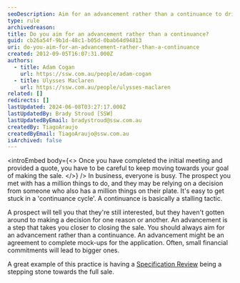 ```yaml
---
seoDescription: Aim for an advancement rather than a continuance to drive business forward and increase chances of making a sale.
type: rule
archivedreason:
title: Do you aim for an advancement rather than a continuance?
guid: cb26a54f-9b1d-48c1-b05d-0bab64d94813
uri: do-you-aim-for-an-advancement-rather-than-a-continuance
created: 2012-09-05T16:07:31.000Z
authors:
  - title: Adam Cogan
    url: https://ssw.com.au/people/adam-cogan
  - title: Ulysses Maclaren
    url: https://ssw.com.au/people/ulysses-maclaren
related: []
redirects: []
lastUpdated: 2024-06-08T03:27:17.000Z
lastUpdatedBy: Brady Stroud [SSW]
lastUpdatedByEmail: bradystroud@ssw.com.au
createdBy: TiagoAraujo
createdByEmail: TiagoAraujo@ssw.com.au
isArchived: false
---
```


<introEmbed
  body={<>
Once you have completed the initial meeting and provided a quote, you have to be careful to keep moving towards your goal of making the sale.
  </>}
/>
In business, everyone is busy. The prospect you met with has a million things to do, and they may be relying on a decision from someone who also has a million things on their plate. It's easy to get stuck in a 'continuance cycle'. A continuance is basically a stalling tactic.

A prospect will tell you that they're still interested, but they haven't gotten around to making a decision for one reason or another. An advancement is a step that takes you closer to closing the sale. You should always aim for an advancement rather than a continuance. An advancement might be an agreement to complete mock-ups for the application. Often, small financial commitments will lead to bigger ones.

A great example of this practice is having a [Specification Review](/conduct-a-spec-review) being a stepping stone towards the full sale.
